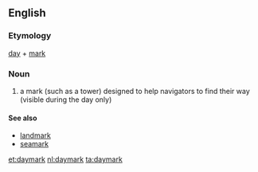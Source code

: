 ==English==

===Etymology===
[[day]] + [[mark]]

===Noun===
{{wikipedia}}
{{en-noun}}
# a mark (such as a tower) designed to help navigators to find their way (visible during the day only)

====See also====
* [[landmark]]
* [[seamark]]

[[et:daymark]]
[[nl:daymark]]
[[ta:daymark]]